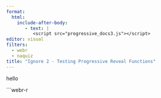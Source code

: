 ```yaml
---
format: 
  html:
    include-after-body: 
       - text: |
          <script src="progressive_docs3.js"></script>
editor: visual
filters: 
  - webr
  - naquiz
title: "Ignore 2 - Testing Progressive Reveal Functions"
---
```


hello

```webr-r

